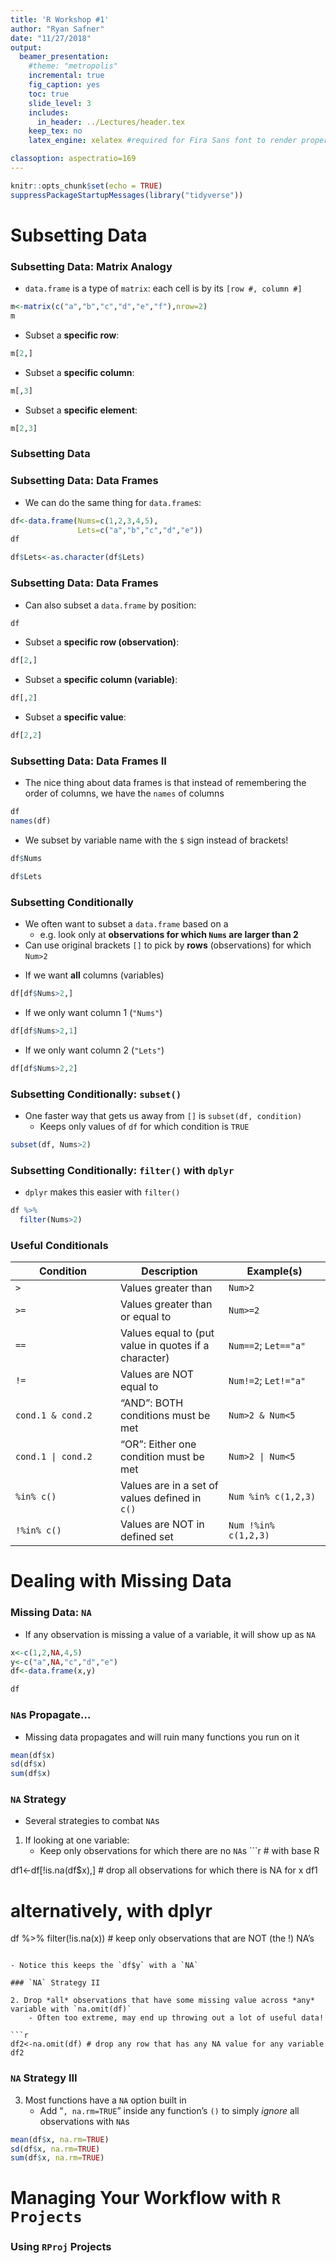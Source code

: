 ```yaml
---
title: 'R Workshop #1'
author: "Ryan Safner"
date: "11/27/2018"
output: 
  beamer_presentation:
    #theme: "metropolis"
    incremental: true 
    fig_caption: yes
    toc: true 
    slide_level: 3
    includes:
      in_header: ../Lectures/header.tex
    keep_tex: no 
    latex_engine: xelatex #required for Fira Sans font to render properly 

classoption: aspectratio=169
---
```


```r
knitr::opts_chunk$set(echo = TRUE)
suppressPackageStartupMessages(library("tidyverse"))
```


# Subsetting Data 

### Subsetting Data: Matrix Analogy

- `data.frame` is a type of `matrix`: each cell is \alert{indexed} by its `[row #, column #]`

\scriptsize 

```r
m<-matrix(c("a","b","c","d","e","f"),nrow=2)
m
```

\columnsbegin

\column{.3\textwidth}

\scriptsize 

\onslide<2->

- Subset a **specific row**:
```r
m[2,]
```

\column{.3\textwidth}

\scriptsize 

\onslide<3->

- Subset a **specific column**:
```r
m[,3]
```

\column{.3\textwidth}

\scriptsize 

\onslide<4->

- Subset a **specific element**:
```r
m[2,3]
```

\columnsend

### Subsetting Data

\begin{figure}
\includegraphics{subsetting}
\end{figure}


### Subsetting Data: Data Frames

- We can do the same thing for `data.frame`s: 

```r
df<-data.frame(Nums=c(1,2,3,4,5),
               Lets=c("a","b","c","d","e"))
df
```

```r
df$Lets<-as.character(df$Lets)
```

### Subsetting Data: Data Frames

- Can also subset a `data.frame` by position:

\scriptsize 

\center

```r
df
```

\columnsbegin

\column{.3\textwidth}

\scriptsize 

\onslide<2->

- Subset a **specific row (observation)**:
```r
df[2,]
```

\column{.3\textwidth}

\scriptsize 

\onslide<3->

- Subset a **specific column (variable)**:
```r
df[,2]
```

\column{.3\textwidth}

\scriptsize 

\onslide<4->

- Subset a **specific value**:
```r
df[2,2]
```

\columnsend

### Subsetting Data: Data Frames II 

- The nice thing about data frames is that instead of remembering the order of columns, we have the `names` of columns

```r
df
names(df)
```

- We subset by variable name with the `$` sign instead of brackets! 

```r
df$Nums

df$Lets
```

### Subsetting Conditionally

- We often want to subset a `data.frame` based on a \alert{condition}
    - e.g. look only at **observations for which `Nums` are larger than 2**
- Can use original brackets `[]` to pick by **rows** (observations) for which `Num>2`

\columnsbegin

\column{.3\textwidth}

\scriptsize 

\onslide<4->

- If we want **all** columns (variables)
```r
df[df$Nums>2,]
```

\column{.3\textwidth}

\scriptsize 

\onslide<5->

- If we only want column 1 (`"Nums"`)
```r
df[df$Nums>2,1]
```

\column{.3\textwidth}

\scriptsize 

\onslide<6->

- If we only want column 2 (`"Lets"`)
```r
df[df$Nums>2,2]
```

\columnsend


### Subsetting Conditionally: `subset()`

- One faster way that gets us away from `[]` is `subset(df, condition)`
    - Keeps only values of `df` for which condition is `TRUE`

\onslide<3->
```r
subset(df, Nums>2)
```

### Subsetting Conditionally: `filter()` with `dplyr`

- `dplyr` makes this easier with `filter()`

```r
df %>%
  filter(Nums>2)
```

### Useful Conditionals 

| Condition | Description | Example(s) |
|-----------------------------|------------------------------|----------------------------|
| `>`       | Values greater than | `Num>2` | 
| `>=`      | Values greater than or equal to | `Num>=2` | 
| `==`      | Values equal to (put value in quotes if a character) | `Num==2`; `Let=="a"` | 
| `!=`      | Values are NOT equal to | `Num!=2`; `Let!="a"` |
| `cond.1 & cond.2` | "AND": BOTH conditions must be met  | `Num>2 & Num<5` | 
| `cond.1 | cond.2` | "OR": Either one condition must be met | `Num>2 | Num<5` | 
| `%in% c()`    | Values are in a set of values defined in `c()` | `Num %in% c(1,2,3)` | 
| `!%in% c()`   | Values are NOT in defined set | `Num !%in% c(1,2,3)` | 

# Dealing with Missing Data

### Missing Data: `NA`

- If any observation is missing a value of a variable, it will show up as `NA`

```r
x<-c(1,2,NA,4,5)
y<-c("a",NA,"c","d","e")
df<-data.frame(x,y)

df

```

### `NA`s Propagate...

- Missing data propagates and will ruin many functions you run on it 

```r
mean(df$x)
sd(df$x)
sum(df$x)
```

### `NA` Strategy

- Several strategies to combat `NA`s
1. If looking at one variable:
    - Keep only observations for which there are no `NA`s 
```r
# with base R

df1<-df[!is.na(df$x),] # drop all observations for which there is NA for x 
df1

# alternatively, with dplyr

df %>%
  filter(!is.na(x)) # keep only observations that are NOT (the !) NA's 
```

- Notice this keeps the `df$y` with a `NA`

### `NA` Strategy II

2. Drop *all* observations that have some missing value across *any* variable with `na.omit(df)`
    - Often too extreme, may end up throwing out a lot of useful data! 
    
```r
df2<-na.omit(df) # drop any row that has any NA value for any variable 
df2
```

### `NA` Strategy III

3. Most functions have a `NA` option built in
    - Add "`, na.rm=TRUE`" inside any function's `()` to simply *ignore* all observations with `NA`s

```r
mean(df$x, na.rm=TRUE)
sd(df$x, na.rm=TRUE)
sum(df$x, na.rm=TRUE)
```


# Managing Your Workflow with `R Projects`

### Using `RProj` Projects

\begin{figure}
\includegraphics[height=2in]{workflowgithub.png}
\caption*{Go to \href{http://github.com/ryansafner/workflow}{github.com/ryansafner/workflow} and follow the instructions!}
\end{figure}

